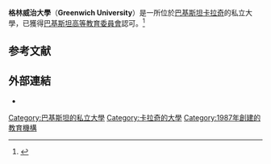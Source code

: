 {{Infobox university
|name            = 格林威治大學
|image           = 
|caption         =   格林威治大學的印章
|motto           = Labor Omnia Vincit
|established     = 1987年4月21日
|type            = [[私立大學|私立大學]]
|chancellor      = [[信德省省長|信德省省長]]
|vice_chancellor = Seema Mughal
|students        = +2500
|alumni          = +3500
|city            = [[卡拉奇|卡拉奇]]
|province        = [[信德省|信德省]]
|country         = [[巴基斯坦|巴基斯坦]]
|nickname        = GU
|affiliations    = [[巴基斯坦高等教育委員會|HEC]]
|accreditation   =
|website         = [http://greenwich.pk/ www.greenwich.pk]
}}

'''格林威治大學'''（'''Greenwich University'''）是一所位於[[巴基斯坦|巴基斯坦]][[卡拉奇|卡拉奇]]的私立大學，已獲得[[巴基斯坦高等教育委員會|巴基斯坦高等教育委員會]]認可。<ref>{{cite web|title=HEC recognized Universities/Degree Awarding Institutes (DAIs) of Pakistan in Public & Private Sector as on September 2011 |url=http://www.hec.gov.pk/OurInstitutes/Pages/Default.aspx |publisher=Higher Education Commission |deadurl=yes |archiveurl=https://web.archive.org/web/20131029200812/http://www.hec.gov.pk/ourinstitutes/pages/default.aspx |archivedate=2013-10-29 }}</ref>

==参考文献==
{{reflist}}

==外部連結==
*{{Official website|http://greenwichuniversity.edu.pk/}}

{{Coord|24.7877907|N|67.0483606|E|type:edu_region:PK|display=title}}

[[Category:巴基斯坦的私立大學|Category:巴基斯坦的私立大學]]
[[Category:卡拉奇的大學|Category:卡拉奇的大學]]
[[Category:1987年創建的教育機構|Category:1987年創建的教育機構]]